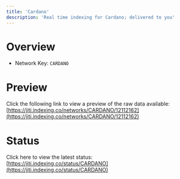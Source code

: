```yaml
---
title: 'Cardano'
description: 'Real time indexing for Cardano; delivered to you'
---
```


# Overview
- Network Key: `CARDANO`

# Preview
Click the following link to view a preview of the raw data available: [https://jiti.indexing.co/networks/CARDANO/12112162](https://jiti.indexing.co/networks/CARDANO/12112162)

# Status
Click here to view the latest status: [https://jiti.indexing.co/status/CARDANO](https://jiti.indexing.co/status/CARDANO)
